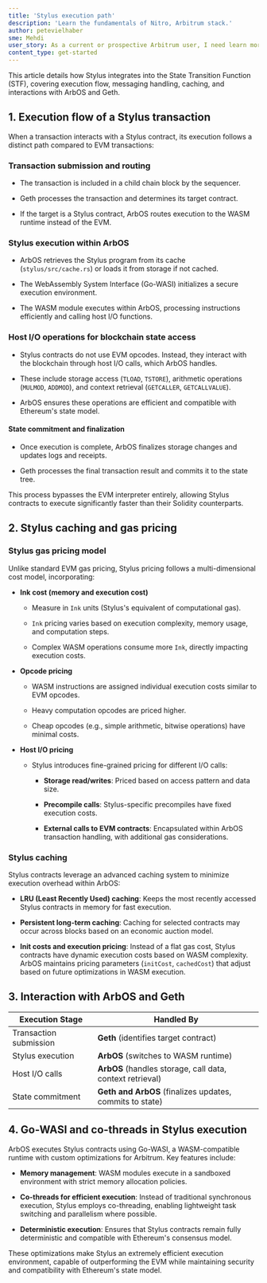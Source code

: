 ```yaml
---
title: 'Stylus execution path'
description: 'Learn the fundamentals of Nitro, Arbitrum stack.'
author: petevielhaber
sme: Mehdi
user_story: As a current or prospective Arbitrum user, I need learn more about Nitros design.
content_type: get-started
---
```


This article details how Stylus integrates into the State Transition Function (STF), covering execution flow, messaging handling, caching, and interactions with ArbOS and Geth.

## 1. Execution flow of a Stylus transaction

When a transaction interacts with a Stylus contract, its execution follows a distinct path compared to EVM transactions:

### Transaction submission and routing

- The transaction is included in a child chain block by the sequencer.

- Geth processes the transaction and determines its target contract.

- If the target is a Stylus contract, ArbOS routes execution to the WASM runtime instead of the EVM.

### Stylus execution within ArbOS

- ArbOS retrieves the Stylus program from its cache (`stylus/src/cache.rs`) or loads it from storage if not cached.

- The WebAssembly System Interface (Go-WASI) initializes a secure execution environment.

- The WASM module executes within ArbOS, processing instructions efficiently and calling host I/O functions.

### Host I/O operations for <a data-quicklook-from="blockchain">blockchain</a> state access

- Stylus contracts do not use EVM opcodes. Instead, they interact with the blockchain through host I/O calls, which ArbOS handles.

- These include storage access (`TLOAD`, `TSTORE`), arithmetic operations (`MULMOD`, `ADDMOD`), and context retrieval (`GETCALLER`, `GETCALLVALUE`).

- ArbOS ensures these operations are efficient and compatible with Ethereum's state model.

#### State commitment and finalization

- Once execution is complete, ArbOS finalizes storage changes and updates logs and receipts.

- Geth processes the final transaction result and commits it to the state tree.

This process bypasses the EVM interpreter entirely, allowing Stylus contracts to execute significantly faster than their Solidity counterparts.

## 2. Stylus caching and gas pricing

### Stylus gas pricing model

Unlike standard EVM gas pricing, Stylus pricing follows a multi-dimensional cost model, incorporating:

- **<a data-quicklook-from="ink">Ink</a> cost (memory and execution cost)**

  - Measure in `Ink` units (Stylus's equivalent of computational gas).

  - `Ink` pricing varies based on execution complexity, memory usage, and computation steps.

  - Complex WASM operations consume more `Ink`, directly impacting execution costs.

- **Opcode pricing**

  - WASM instructions are assigned individual execution costs similar to EVM opcodes.

  - Heavy computation opcodes are priced higher.

  - Cheap opcodes (e.g., simple arithmetic, bitwise operations) have minimal costs.

- **Host I/O pricing**

  - Stylus introduces fine-grained pricing for different I/O calls:

    - **Storage read/writes**: Priced based on access pattern and data size.

    - **Precompile calls**: Stylus-specific precompiles have fixed execution costs.

    - **External calls to EVM contracts**: Encapsulated within ArbOS transaction handling, with additional gas considerations.

### Stylus caching

Stylus contracts leverage an advanced caching system to minimize execution overhead within ArbOS:

- **LRU (Least Recently Used) caching**: Keeps the most recently accessed Stylus contracts in memory for fast execution.

- **Persistent long-term caching**: Caching for selected contracts may occur across blocks based on an economic auction model.

- **Init costs and execution pricing**: Instead of a flat gas cost, Stylus contracts have dynamic execution costs based on WASM complexity. ArbOS maintains pricing parameters (`initCost`, `cachedCost`) that adjust based on future optimizations in WASM execution.

## 3. Interaction with ArbOS and Geth

| Execution Stage        | Handled By                                                |
| ---------------------- | --------------------------------------------------------- |
| Transaction submission | **Geth** (identifies target contract)                     |
| Stylus execution       | **ArbOS** (switches to WASM runtime)                      |
| Host I/O calls         | **ArbOS** (handles storage, call data, context retrieval) |
| State commitment       | **Geth and ArbOS** (finalizes updates, commits to state)  |

## 4. Go-WASI and co-threads in Stylus execution

ArbOS executes Stylus contracts using Go-WASI, a WASM-compatible runtime with custom optimizations for <a data-quicklook-from="arbitrum">Arbitrum</a>. Key features include:

- **Memory management**: WASM modules execute in a sandboxed environment with strict memory allocation policies.

- **Co-threads for efficient execution**: Instead of traditional synchronous execution, Stylus employs co-threading, enabling lightweight task switching and parallelism where possible.

- **Deterministic execution**: Ensures that Stylus contracts remain fully deterministic and compatible with Ethereum's consensus model.

These optimizations make Stylus an extremely efficient execution environment, capable of outperforming the EVM while maintaining security and compatibility with Ethereum's state model.
